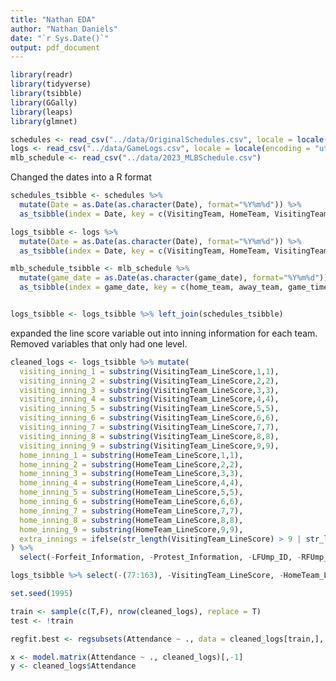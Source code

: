 ```yaml
---
title: "Nathan EDA"
author: "Nathan Daniels"
date: "`r Sys.Date()`"
output: pdf_document
---
```


```r
library(readr)
library(tidyverse)
library(tsibble)
library(GGally)
library(leaps)
library(glmnet)
```


```r

schedules <- read_csv("../data/OriginalSchedules.csv", locale = locale(encoding = "utf-16"))
logs <- read_csv("../data/GameLogs.csv", locale = locale(encoding = "utf-16"))
mlb_schedule <- read_csv("../data/2023_MLBSchedule.csv")

```

Changed the dates into a R format

```r

schedules_tsibble <- schedules %>% 
  mutate(Date = as.Date(as.character(Date), format="%Y%m%d")) %>%
  as_tsibble(index = Date, key = c(VisitingTeam, HomeTeam, VisitingTeamGameNumber, HomeTeamGameNumber))

logs_tsibble <- logs %>%
  mutate(Date = as.Date(as.character(Date), format="%Y%m%d")) %>% 
  as_tsibble(index = Date, key = c(VisitingTeam, HomeTeam, VisitingTeamGameNumber, HomeTeamGameNumber))

mlb_schedule_tsibble <- mlb_schedule %>%
  mutate(game_date = as.Date(as.character(game_date), format="%Y%m%d")) %>%
  as_tsibble(index = game_date, key = c(home_team, away_team, game_time))


logs_tsibble <- logs_tsibble %>% left_join(schedules_tsibble)

```

expanded the line score variable out into inning information for each team. Removed variables that only had one level.

```r

cleaned_logs <- logs_tsibble %>% mutate(
  visiting_inning_1 = substring(VisitingTeam_LineScore,1,1),
  visiting_inning_2 = substring(VisitingTeam_LineScore,2,2),
  visiting_inning_3 = substring(VisitingTeam_LineScore,3,3),
  visiting_inning_4 = substring(VisitingTeam_LineScore,4,4),
  visiting_inning_5 = substring(VisitingTeam_LineScore,5,5),
  visiting_inning_6 = substring(VisitingTeam_LineScore,6,6),
  visiting_inning_7 = substring(VisitingTeam_LineScore,7,7),
  visiting_inning_8 = substring(VisitingTeam_LineScore,8,8),
  visiting_inning_9 = substring(VisitingTeam_LineScore,9,9),
  home_inning_1 = substring(HomeTeam_LineScore,1,1),
  home_inning_2 = substring(HomeTeam_LineScore,2,2),
  home_inning_3 = substring(HomeTeam_LineScore,3,3),
  home_inning_4 = substring(HomeTeam_LineScore,4,4),
  home_inning_5 = substring(HomeTeam_LineScore,5,5),
  home_inning_6 = substring(HomeTeam_LineScore,6,6),
  home_inning_7 = substring(HomeTeam_LineScore,7,7),
  home_inning_8 = substring(HomeTeam_LineScore,8,8),
  home_inning_9 = substring(HomeTeam_LineScore,9,9),
  extra_innings = ifelse(str_length(VisitingTeam_LineScore) > 9 | str_length(HomeTeam_LineScore) > 9, TRUE, FALSE)
) %>%
  select(-Forfeit_Information, -Protest_Information, -LFUmp_ID, -RFUmp_ID, -Acquisition_Information, -PostponementCancellation_Reason, -DateofMakeup)

```

```r

logs_tsibble %>% select(-(77:163), -VisitingTeam_LineScore, -HomeTeam_LineScore) %>% ggpairs(cardinality_threshold = 56)

```

```r

set.seed(1995)

train <- sample(c(T,F), nrow(cleaned_logs), replace = T)
test <- !train

regfit.best <- regsubsets(Attendance ~ ., data = cleaned_logs[train,], nvmax = 150)

```

```r

x <- model.matrix(Attendance ~ ., cleaned_logs)[,-1]
y <- cleaned_logs$Attendance

```
